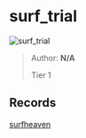 
# surf_trial

![surf_trial](https://raw.githubusercontent.com/Sayt123/SurfMapPics/Maps-and-bonuses/csgo/surf_trial.jpg)

> Author: **N/A**
>
> Tier 1

## Records

[surfheaven](https://surfheaven.eu/map/surf_trial)
